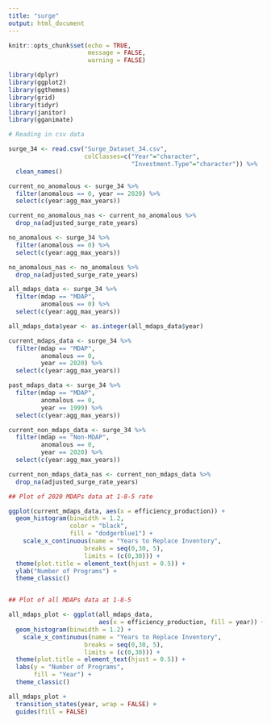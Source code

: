 ```yaml
---
title: "surge"
output: html_document
---
```


```r
knitr::opts_chunk$set(echo = TRUE,
                      message = FALSE,
                      warning = FALSE)

library(dplyr)
library(ggplot2)
library(ggthemes)
library(grid)
library(tidyr)
library(janitor)
library(gganimate)

# Reading in csv data

surge_34 <- read.csv("Surge_Dataset_34.csv", 
                     colClasses=c("Year"="character", 
                                  "Investment.Type"="character")) %>% 
  clean_names()

```

```r

current_no_anomalous <- surge_34 %>% 
  filter(anomalous == 0, year == 2020) %>% 
  select(c(year:agg_max_years))

current_no_anomalous_nas <- current_no_anomalous %>% 
  drop_na(adjusted_surge_rate_years)

no_anomalous <- surge_34 %>% 
  filter(anomalous == 0) %>% 
  select(c(year:agg_max_years))

no_anomalous_nas <- no_anomalous %>% 
  drop_na(adjusted_surge_rate_years)

all_mdaps_data <- surge_34 %>% 
  filter(mdap == "MDAP",
         anomalous == 0) %>% 
  select(c(year:agg_max_years))

all_mdaps_data$year <- as.integer(all_mdaps_data$year)

current_mdaps_data <- surge_34 %>% 
  filter(mdap == "MDAP",
         anomalous == 0,
         year == 2020) %>% 
  select(c(year:agg_max_years))

past_mdaps_data <- surge_34 %>% 
  filter(mdap == "MDAP",
         anomalous == 0,
         year == 1999) %>% 
  select(c(year:agg_max_years))

current_non_mdaps_data <- surge_34 %>% 
  filter(mdap == "Non-MDAP",
         anomalous == 0,
         year == 2020) %>% 
  select(c(year:agg_max_years))

current_non_mdaps_data_nas <- current_non_mdaps_data %>% 
  drop_na(adjusted_surge_rate_years)

```



```r

## Plot of 2020 MDAPs data at 1-8-5 rate

ggplot(current_mdaps_data, aes(x = efficiency_production)) + 
  geom_histogram(binwidth = 1.2,
                 color = "black",
                 fill = "dodgerblue1") +
    scale_x_continuous(name = "Years to Replace Inventory", 
                     breaks = seq(0,30, 5), 
                     limits = (c(0,30))) +
  theme(plot.title = element_text(hjust = 0.5)) + 
  ylab("Number of Programs") +
  theme_classic()


## Plot of all MDAPs data at 1-8-5

all_mdaps_plot <- ggplot(all_mdaps_data, 
                         aes(x = efficiency_production, fill = year)) +
  geom_histogram(binwidth = 1.2) +
    scale_x_continuous(name = "Years to Replace Inventory", 
                     breaks = seq(0,30, 5), 
                     limits = (c(0,30))) +
  theme(plot.title = element_text(hjust = 0.5)) + 
  labs(y = "Number of Programs",
       fill = "Year") +
  theme_classic()

all_mdaps_plot +
  transition_states(year, wrap = FALSE) + 
  guides(fill = FALSE)

```

